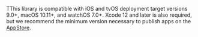 TThis library is compatible with iOS and tvOS deployment target versions 9.0+, macOS 10.11+, and watchOS 7.0+. Xcode 12 and later is also required, but we recommend the minimum version necessary to publish apps on the [AppStore](https://developer.apple.com/news/?id=ib31uj1j).